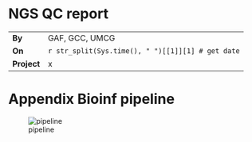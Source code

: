 # NGS QC report

 |
-|-
**By** | GAF, GCC, UMCG
**On** | `r str_split(Sys.time(), " ")[[1]][1] # get date`
**Project** | x


# 

# Appendix Bioinf pipeline
![pipeline](http://chapmanb.github.io/bcbb/lane_processing.png)
